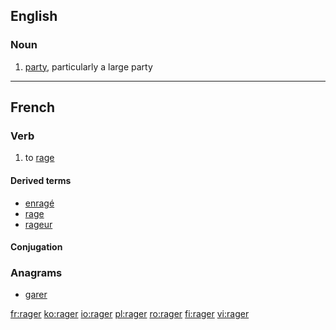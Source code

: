 ==English==

===Noun===
{{en-noun}}

# [[party]], particularly a large party {{gloss|social event}}

----

==French==

===Verb===
{{fr-verb}}

# to [[rage]]

====Derived terms====
* [[enragé]]
* [[rage#French|rage]]
* [[rageur]]

====Conjugation====
{{fr-conj-ger|ra|avoir}}

===Anagrams===
* [[garer#French|garer]]

[[fr:rager]]
[[ko:rager]]
[[io:rager]]
[[pl:rager]]
[[ro:rager]]
[[fi:rager]]
[[vi:rager]]
